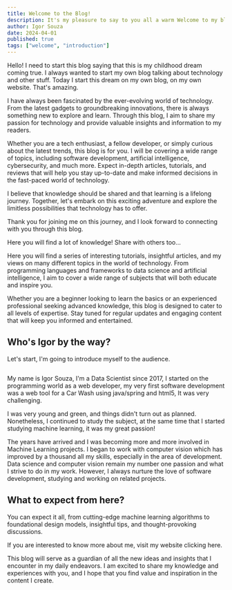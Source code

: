 ```yaml
---
title: Welcome to the Blog!
description: It's my pleasure to say to you all a warm Welcome to my blog!
author: Igor Souza
date: 2024-04-01
published: true
tags: ["welcome", "introduction"]
---
```


Hello! I need to start this blog saying that this is my childhood dream coming true. I always wanted to start my own blog talking about technology and other stuff. Today I start this dream on my own blog, on my own website. That's amazing.

I have always been fascinated by the ever-evolving world of technology. From the latest gadgets to groundbreaking innovations, there is always something new to explore and learn. Through this blog, I aim to share my passion for technology and provide valuable insights and information to my readers.

Whether you are a tech enthusiast, a fellow developer, or simply curious about the latest trends, this blog is for you. I will be covering a wide range of topics, including software development, artificial intelligence, cybersecurity, and much more. Expect in-depth articles, tutorials, and reviews that will help you stay up-to-date and make informed decisions in the fast-paced world of technology.

I believe that knowledge should be shared and that learning is a lifelong journey. Together, let's embark on this exciting adventure and explore the limitless possibilities that technology has to offer.

Thank you for joining me on this journey, and I look forward to connecting with you through this blog.

<Callout icon=">">Here you will find a lot of knowledge! Share with others too...</Callout>

Here you will find a series of interesting tutorials, insightful articles, and my views on many different topics in the world of technology. From programming languages and frameworks to data science and artificial intelligence, I aim to cover a wide range of subjects that will both educate and inspire you.

Whether you are a beginner looking to learn the basics or an experienced professional seeking advanced knowledge, this blog is designed to cater to all levels of expertise. Stay tuned for regular updates and engaging content that will keep you informed and entertained.

## Who's Igor by the way?

Let's start, I'm going to introduce myself to the audience.

<Image className="mx-auto" src="/blog/static/igor2.png" width="896" height="0" alt="Myself in front of the Maputo Airport, with a suit and tie." />

My name is Igor Souza, I'm a Data Scientist since 2017, I started on the programming world as a web developer, my very first software development was a web tool for a Car Wash using java/spring and html5, It was very challenging.

I was very young and green, and things didn't turn out as planned. Nonetheless, I continued to study the subject, at the same time that I started studying machine learning, it was my great passion!

The years have arrived and I was becoming more and more involved in Machine Learning projects. I began to work with computer vision which has improved by a thousand all my skills, especially in the area of development. Data science and computer vision remain my number one passion and what I strive to do in my work. However, I always nurture the love of software development, studying and working on related projects.

## What to expect from here?

You can expect it all, from cutting-edge machine learning algorithms to foundational design models, insightful tips, and thought-provoking discussions.

<Card href="https://igormcsouza.github.io">
If you are interested to know more about me, visit my website clicking here.
</Card>

This blog will serve as a guardian of all the new ideas and insights that I encounter in my daily endeavors. I am excited to share my knowledge and experiences with you, and I hope that you find value and inspiration in the content I create.
